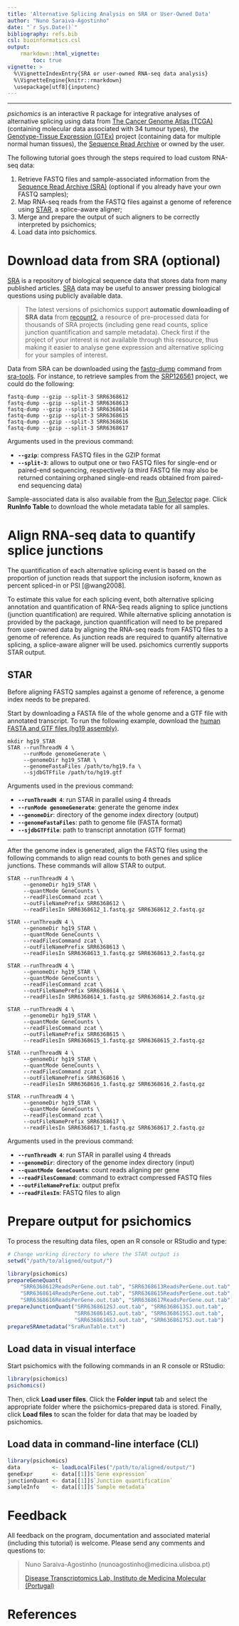 ```yaml
---
title: 'Alternative Splicing Analysis on SRA or User-Owned Data'
author: "Nuno Saraiva-Agostinho"
date: "`r Sys.Date()`"
bibliography: refs.bib
csl: bioinformatics.csl
output: 
    rmarkdown::html_vignette:
        toc: true
vignette: >
  %\VignetteIndexEntry{SRA or user-owned RNA-seq data analysis}
  %\VignetteEngine{knitr::rmarkdown}
  \usepackage[utf8]{inputenc}
---
```


---

*psichomics* is an interactive R package for integrative analyses of alternative
splicing using data from [The Cancer Genome Atlas (TCGA)][tcga] (containing 
molecular data associated with 34 tumour types), the
[Genotype-Tissue Expression (GTEx)][gtex] project (containing data for multiple
normal human tissues), the [Sequence Read Archive][SRA] or owned by the user. 

The following tutorial goes through the steps required to load custom RNA-seq 
data:

1. Retrieve FASTQ files and sample-associated information from the 
[Sequence Read Archive (SRA)][sra] (optional if you already have your own FASTQ 
samples);
2. Map RNA-seq reads from the FASTQ files against a genome of reference using
[STAR][star], a splice-aware aligner;
3. Merge and prepare the output of such aligners to be correctly interpreted
by psichomics;
4. Load data into psichomics.

# Download data from SRA (optional)

[SRA][sra] is a repository of biological sequence data that stores data from 
many published articles. [SRA][sra] data may be useful to answer pressing 
biological questions using publicly available data.

> The latest versions of psichomics support 
**automatic downloading of SRA data** from [recount2][recount], a resource of
pre-processed data for thousands of SRA projects (including gene read counts, 
splice junction quantification and sample metadata). Check first if the project 
of your interest is not available through this resource, thus making it easier 
to analyse gene expression and alternative splicing for your samples of 
interest.

Data from SRA can be downloaded using the [fastq-dump][fastq-dump] command from
[sra-tools][sra-tools]. For instance, to retrieve samples from the 
[SRP126561][SRP126561] project, we could do the following:

```
fastq-dump --gzip --split-3 SRR6368612
fastq-dump --gzip --split-3 SRR6368613
fastq-dump --gzip --split-3 SRR6368614
fastq-dump --gzip --split-3 SRR6368615
fastq-dump --gzip --split-3 SRR6368616
fastq-dump --gzip --split-3 SRR6368617
```

Arguments used in the previous command:

- **`--gzip`**: compress FASTQ files in the GZIP format
- **`--split-3`**: allows to output one or two FASTQ files for single-end or
paired-end sequencing, respectively (a third FASTQ file may also be returned 
containing orphaned single-end reads obtained from paired-end sequencing data)

Sample-associated data is also available from the [Run Selector][SRP126561]
page. Click **RunInfo Table** to download the whole metadata table for all
samples.

# Align RNA-seq data to quantify splice junctions

The quantification of each alternative splicing event is based on the proportion
of junction reads that support the inclusion isoform, known as percent 
spliced-in or PSI [@wang2008].

To estimate this value for each splicing event, both alternative splicing
annotation and quantification of RNA-Seq reads aligning to splice junctions 
(junction quantification) are required. While alternative splicing annotation is
provided by the package, junction quantification will need to be prepared from
user-owned data by aligning the RNA-seq reads from FASTQ files to a genome of
reference. As junction reads are required to quantify alternative splicing, a
splice-aware aligner will be used. psichomics currently supports STAR output.

## STAR

Before aligning FASTQ samples against a genome of reference, a genome index 
needs to be prepared. 

Start by downloading a FASTA file of the whole genome and a GTF file with
annotated transcript. To run the following example, download the 
[human FASTA and GTF files (hg19 assembly)][hg19-data].

```
mkdir hg19_STAR
STAR --runThreadN 4 \
     --runMode genomeGenerate \
     --genomeDir hg19_STAR \
     --genomeFastaFiles /path/to/hg19.fa \
     --sjdbGTFfile /path/to/hg19.gtf
```

Arguments used in the previous command:

- **`--runThreadN 4`**: run STAR in parallel using 4 threads
- **`--runMode genomeGenerate`**: generate the genome index
- **`--genomeDir`**: directory of the genome index directory (output)
- **`--genomeFastaFiles`**: path to genome file (FASTA format)
- **`--sjdbGTFfile`**: path to transcript annotation (GTF format)

---

After the genome index is generated, align the FASTQ files using the following
commands to align read counts to both genes and splice junctions. These commands
will allow STAR to output.

```
STAR --runThreadN 4 \
     --genomeDir hg19_STAR \
     --quantMode GeneCounts \
     --readFilesCommand zcat \
     --outFileNamePrefix SRR6368612 \
     --readFilesIn SRR6368612_1.fastq.gz SRR6368612_2.fastq.gz
     
STAR --runThreadN 4 \
     --genomeDir hg19_STAR \
     --quantMode GeneCounts \
     --readFilesCommand zcat \
     --outFileNamePrefix SRR6368613 \
     --readFilesIn SRR6368613_1.fastq.gz SRR6368613_2.fastq.gz
     
STAR --runThreadN 4 \
     --genomeDir hg19_STAR \
     --quantMode GeneCounts \
     --readFilesCommand zcat \
     --outFileNamePrefix SRR6368614 \
     --readFilesIn SRR6368614_1.fastq.gz SRR6368614_2.fastq.gz
     
STAR --runThreadN 4 \
     --genomeDir hg19_STAR \
     --quantMode GeneCounts \
     --readFilesCommand zcat \
     --outFileNamePrefix SRR6368615 \
     --readFilesIn SRR6368615_1.fastq.gz SRR6368615_2.fastq.gz
     
STAR --runThreadN 4 \
     --genomeDir hg19_STAR \
     --quantMode GeneCounts \
     --readFilesCommand zcat \
     --outFileNamePrefix SRR6368616 \
     --readFilesIn SRR6368616_1.fastq.gz SRR6368616_2.fastq.gz
     
STAR --runThreadN 4 \
     --genomeDir hg19_STAR \
     --quantMode GeneCounts \
     --readFilesCommand zcat \
     --outFileNamePrefix SRR6368617 \
     --readFilesIn SRR6368617_1.fastq.gz SRR6368617_2.fastq.gz
```

Arguments used in the previous command:

- **`--runThreadN 4`**: run STAR in parallel using 4 threads
- **`--genomeDir`**: directory of the genome index directory (input)
- **`--quantMode GeneCounts`**: count reads aligning per gene
- **`--readFilesCommand`**: command to extract compressed FASTQ files
- **`--outFileNamePrefix`**: output prefix
- **`--readFilesIn`**: FASTQ files to align

# Prepare output for psichomics

To process the resulting data files, open an R console or RStudio and type:

```r
# Change working directory to where the STAR output is
setwd("/path/to/aligned/output/")

library(psichomics)
prepareGeneQuant(
    "SRR6368612ReadsPerGene.out.tab", "SRR6368613ReadsPerGene.out.tab",
    "SRR6368614ReadsPerGene.out.tab", "SRR6368615ReadsPerGene.out.tab",
    "SRR6368616ReadsPerGene.out.tab", "SRR6368617ReadsPerGene.out.tab")
prepareJunctionQuant("SRR6368612SJ.out.tab", "SRR6368613SJ.out.tab", 
                     "SRR6368614SJ.out.tab", "SRR6368615SJ.out.tab",
                     "SRR6368616SJ.out.tab", "SRR6368617SJ.out.tab")
prepareSRAmetadata("SraRunTable.txt")
```

## Load data in visual interface

Start psichomics with the following commands in an R console or RStudio:

```r
library(psichomics)
psichomics()
```

Then, click **Load user files**. Click the **Folder input** tab and select the
appropriate folder where the psichomics-prepared data is stored. Finally, click
**Load files** to scan the folder for data that may be loaded by psichomics.

## Load data in command-line interface (CLI)

```r
library(psichomics)
data          <- loadLocalFiles("/path/to/aligned/output/")
geneExpr      <- data[[1]]$`Gene expression`
junctionQuant <- data[[1]]$`Junction quantification`
sampleInfo    <- data[[1]]$`Sample metadata`
```

# Feedback

All feedback on the program, documentation and associated material (including
this tutorial) is welcome. Please send any comments and questions to:

> Nuno Saraiva-Agostinho (nunoagostinho@medicina.ulisboa.pt)
>
> [Disease Transcriptomics Lab, Instituto de Medicina Molecular (Portugal)][distrans]

# References

[tcga]: https://tcga-data.nci.nih.gov/docs/publications/tcga
[gtex]: https://www.gtexportal.org
[sra]: https://www.ncbi.nlm.nih.gov/sra
[star]: https://github.com/alexdobin/STAR
[distrans]: http://imm.medicina.ulisboa.pt/group/distrans/
[fastq-dump]: https://ncbi.github.io/sra-tools/fastq-dump.html
[sra-tools]: https://ncbi.github.io/sra-tools/
[hg19-data]: https://grch37.ensembl.org/info/data/ftp/
[SRP126561]: https://trace.ncbi.nlm.nih.gov/Traces/study/?acc=SRP126561
[recount]: https://jhubiostatistics.shinyapps.io/recount/